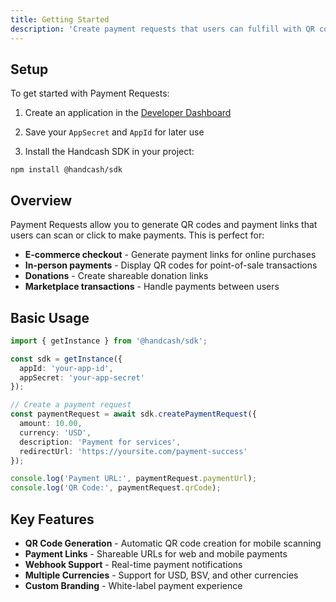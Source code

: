 ```yaml
---
title: Getting Started
description: 'Create payment requests that users can fulfill with QR codes or links'
---
```


## Setup

To get started with Payment Requests:

1. Create an application in the [Developer Dashboard](/developer-dashboard)

2. Save your `AppSecret` and `AppId` for later use

3. Install the Handcash SDK in your project:

```
npm install @handcash/sdk
```

## Overview

Payment Requests allow you to generate QR codes and payment links that users can scan or click to make payments. This is perfect for:

- **E-commerce checkout** - Generate payment links for online purchases
- **In-person payments** - Display QR codes for point-of-sale transactions
- **Donations** - Create shareable donation links
- **Marketplace transactions** - Handle payments between users

## Basic Usage

```typescript
import { getInstance } from '@handcash/sdk';

const sdk = getInstance({
  appId: 'your-app-id',
  appSecret: 'your-app-secret'
});

// Create a payment request
const paymentRequest = await sdk.createPaymentRequest({
  amount: 10.00,
  currency: 'USD',
  description: 'Payment for services',
  redirectUrl: 'https://yoursite.com/payment-success'
});

console.log('Payment URL:', paymentRequest.paymentUrl);
console.log('QR Code:', paymentRequest.qrCode);
```

## Key Features

- **QR Code Generation** - Automatic QR code creation for mobile scanning
- **Payment Links** - Shareable URLs for web and mobile payments
- **Webhook Support** - Real-time payment notifications
- **Multiple Currencies** - Support for USD, BSV, and other currencies
- **Custom Branding** - White-label payment experience
